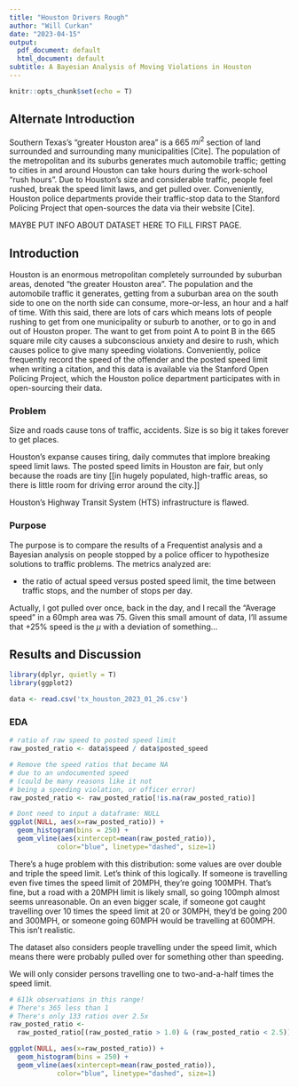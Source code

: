 ```yaml
---
title: "Houston Drivers Rough"
author: "Will Curkan"
date: "2023-04-15"
output:
  pdf_document: default
  html_document: default
subtitle: A Bayesian Analysis of Moving Violations in Houston
---
```


```r
knitr::opts_chunk$set(echo = T)
```

## Alternate Introduction 

Southern Texas's "greater Houston area" is a 665 $mi^2$ section of land surrounded and surrounding many municipalities [Cite]. The population of the metropolitan and its suburbs generates much automobile traffic; getting to cities in and around Houston can take hours during the work-school "rush hours". Due to Houston's size and considerable traffic, people feel rushed, break the speed limit laws, and get pulled over. Conveniently, Houston police departments provide their traffic-stop data to the Stanford Policing Project that open-sources the data via their website [Cite].

MAYBE PUT INFO ABOUT DATASET HERE TO FILL FIRST PAGE.

## Introduction


Houston is an enormous metropolitan completely surrounded by suburban areas, denoted "the greater Houston area". The population and the automobile traffic it generates, getting from a suburban area on the south side to one on the north side can consume, more-or-less, an hour and a half of time. With this said, there are lots of cars which means lots of people rushing to get from one municipality or suburb to another, or to go in and out of Houston proper. The want to get from point A to point B in the 665 square mile city causes a subconscious anxiety and desire to rush, which causes police to give many speeding violations. Conveniently, police frequently record the speed of the offender and the posted speed limit when writing a citation, and this data is available via the Stanford Open Policing Project, which the Houston police department participates with in open-sourcing their data.

### Problem

Size and roads cause tons of traffic, accidents. Size is so big it takes forever to get places.

Houston's expanse causes tiring, daily commutes that implore breaking speed limit laws. The posted speed limits in Houston are fair, but only because the roads are tiny [[in hugely populated, high-traffic areas, so there is little room for driving error around the city.]]

Houston's Highway Transit System (HTS) infrastructure is flawed. 

### Purpose

The purpose is to compare the results of a Frequentist analysis and a Bayesian analysis on people stopped by a police officer to hypothesize solutions to traffic problems. The metrics analyzed are: 

- the ratio of actual speed versus posted speed limit, the time between traffic stops, and the number of stops per day.

Actually, I got pulled over once, back in the day, and I recall the "Average speed" in a 60mph area was 75. Given this small amount of data, I'll assume that +25% speed is the $\mu$ with a deviation of something...

## Results and Discussion

```r
library(dplyr, quietly = T)
library(ggplot2)
```

```r
data <- read.csv('tx_houston_2023_01_26.csv')
```

### EDA

```r
# ratio of raw speed to posted speed limit
raw_posted_ratio <- data$speed / data$posted_speed

# Remove the speed ratios that became NA
# due to an undocumented speed 
# (could be many reasons like it not 
# being a speeding violation, or officer error)
raw_posted_ratio <- raw_posted_ratio[!is.na(raw_posted_ratio)]

# Dont need to input a dataframe: NULL
ggplot(NULL, aes(x=raw_posted_ratio)) +
  geom_histogram(bins = 250) +
  geom_vline(aes(xintercept=mean(raw_posted_ratio)),
            color="blue", linetype="dashed", size=1)
```

There's a huge problem with this distribution: some values are over double and triple the speed limit. Let's think of this logically. If someone is travelling even five times the speed limit of 20MPH, they're going 100MPH. That's fine, but a road with a 20MPH limit is likely small, so going 100mph almost seems unreasonable. On an even bigger scale, if someone got caught travelling over 10 times the speed limit at 20 or 30MPH, they'd be going 200 and 300MPH, or someone going 60MPH would be travelling at 600MPH. This isn't realistic.

The dataset also considers people travelling under the speed limit, which means there were probably pulled over for something other than speeding.

We will only consider persons travelling one to two-and-a-half times the speed limit.

```r
# 611k observations in this range!
# There's 365 less than 1
# There's only 133 ratios over 2.5x
raw_posted_ratio <- 
  raw_posted_ratio[(raw_posted_ratio > 1.0) & (raw_posted_ratio < 2.5)]

ggplot(NULL, aes(x=raw_posted_ratio)) +
  geom_histogram(bins = 250) +
  geom_vline(aes(xintercept=mean(raw_posted_ratio)),
            color="blue", linetype="dashed", size=1)
```





